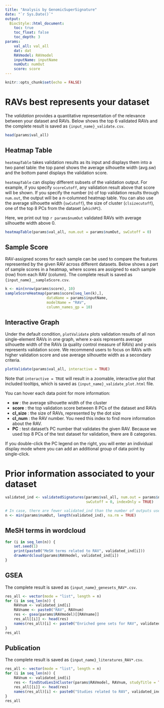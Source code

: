 ```yaml
---
title: "Analysis by GenomicSuperSignature"
date: "`r Sys.Date()`"
output:
  BiocStyle::html_document:
    toc: true
    toc_float: false
    toc_depth: 3
params: 
    val_all: val_all
    dat: dat
    RAVmodel: RAVmodel
    inputName: inputName
    numOut: numOut
    score: score
---
```


```r
knitr::opts_chunk$set(echo = FALSE)
```

# RAVs best represents your dataset
The *validation* provides a quantitative representation of the relevance
between your dataset and RAVs. Below shows the top 6 validated RAVs and 
the complete result is saved as `{input_name}_validate.csv`. 

```r
head(params$val_all)
```

## Heatmap Table
`heatmapTable` takes validation results as its input and displays them into 
a two panel table: the top panel shows the average silhouette width (avg.sw) 
and the bottom panel displays the validation score.

`heatmapTable` can display different subsets of the validation output. For 
example, if you specify `scoreCutoff`, any validation result above that score 
will be shown. If you specify the number (n) of top validation results through 
`num.out`, the output will be a n-columned heatmap table. You can also use the 
average silhouette width (`swCutoff`), the size of cluster (`clsizecutoff`), 
one of the top 8 PCs from the dataset (`whichPC`).

Here, we print out top `r params$numOut` validated RAVs with average silhouette 
width above 0.

```r
heatmapTable(params$val_all, num.out = params$numOut, swCutoff = 0)
```

## Sample Score
RAV-assigned scores for each sample can be used to compare the features 
represented by the given RAV across different datasets. Below shows a part 
of sample scores in a heatmap, where scores are assigned to each sample (row) 
from each RAV (column).
The complete result is saved as `{input_name}__sampleScore.csv`.

```r
k <- min(nrow(params$score), 10)
sampleScoreHeatmap(params$score[seq_len(k),], 
                   dataName = params$inputName, 
                   modelName = "RAV",
                   column_names_gp = 10)
```

## Interactive Graph
Under the default condition, `plotValidate` plots validation results of all non 
single-element RAVs in one graph, where x-axis represents average silhouette 
width of the RAVs (a quality control measure of RAVs) and y-axis represents 
validation score. We recommend users to focus on RAVs with higher validation 
score and use average silhouette width as a secondary criteria. 

```r
plotValidate(params$val_all, interactive = TRUE)
```

Note that `interactive = TRUE` will result in a zoomable, interactive plot that
included tooltips, which is saved as `{input_name}_validate_plot.html` file. 

You can hover each data point for more information:    

- **sw** : the average silhouette width of the cluster   
- **score** : the top validation score between 8 PCs of the dataset and RAVs   
- **cl_size** : the size of RAVs, represented by the dot size   
- **cl_num** : the RAV number. You need this index to find more information 
about the RAV.      
- **PC** : test dataset's PC number that validates the given RAV. Because we 
used top 8 PCs of the test dataset for validation, there are 8 categories. 

If you double-click the PC legend on the right, you will enter an 
individual display mode where you can add an additional group of data 
point by single-click. 


# Prior information associated to your dataset
```r
validated_ind <- validatedSignatures(params$val_all, num.out = params$numOut,
                                     swCutoff = 0, indexOnly = TRUE)

# In case, there are fewer validated_ind than the number of outputs user set
n <- min(params$numOut, length(validated_ind), na.rm = TRUE)
```

## MeSH terms in wordcloud
```r
for (i in seq_len(n)) {
    set.seed(1)
    print(paste0("MeSH terms related to RAV", validated_ind[i]))
    drawWordcloud(params$RAVmodel, validated_ind[i])
}
```

## GSEA
The complete result is saved as `{input_name}_genesets_RAV*.csv`. 
```r
res_all <- vector(mode = "list", length = n)
for (i in seq_len(n)) {
    RAVnum <- validated_ind[i]
    RAVname <- paste0("RAV", RAVnum)
    res <- gsea(params$RAVmodel)[[RAVname]]
    res_all[[i]] <- head(res)
    names(res_all)[i] <- paste0("Enriched gene sets for RAV", validated_ind[i])
}
res_all
```

## Publication
The complete result is saved as `{input_name}_literatures_RAV*.csv`. 
```r
res_all <- vector(mode = "list", length = n)
for (i in seq_len(n)) {
    RAVnum <- validated_ind[i]
    res <- findStudiesInCluster(params$RAVmodel, RAVnum, studyTitle = TRUE)
    res_all[[i]] <- head(res)
    names(res_all)[i] <- paste0("Studies related to RAV", validated_ind[i])
}
res_all
```


